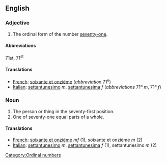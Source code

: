 {{rfd}}

==English==

===Adjective===
# The ordinal form of the number [[seventy-one]].

====Abbreviations====
71st, 71<sup>st</sup>

====Translations====

*[[French]]: [[soixante et onzième]] (''abbreviation'' 71<sup>e</sup>)
*[[Italian]]: [[settantunesimo]] ''m'', [[settantunesima]] ''f'' (''abbreviations'' 71º ''m'', 71ª ''f'')

===Noun===

#The person or thing in the seventy-first position.
#One of seventy-one equal parts of a whole.

====Translations====

*[[French]]: [[soixante et onzième]]  ''mf'' (1), soixante et onzième ''m'' (2)
*[[Italian]]: [[settantunesimo]] ''m'', [[settantunesima]] ''f'' (1), settantunesimo ''m'' (2)

[[Category:Ordinal numbers]]